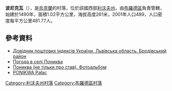 {{coord|49|58|52|N|25|7|44|E|scale:100000|display=title}}

'''波尼克瓦'''（{{lang-uk|Пониква}}），是[[烏克蘭|烏克蘭]]的村落，位於該國西部[[利沃夫州|利沃夫州]]，由[[布羅德區|布羅德區]]負責管轄，始建於1490年，面積1.02平方公里，海拔高度261米，2001年人口489，人口密度每平方公里481.77人。

==參考資料==
*[http://www.uaidx.com/13/281/index Довідник поштових індексів України. Львівська область. Бродівський район] {{Wayback|url=http://www.uaidx.com/13/281/index |date=20160202002802 }}
* [http://weather.in.ua/ua/l'vovskaja/21247 Погода в селі Пониква] {{Wayback|url=http://weather.in.ua/ua/l%27vovskaja/21247 |date=20160303175719 }}
* [http://jasc51.io.ua/album625413 Пониква (не тільки про став). Фотоальбом] {{Wayback|url=http://jasc51.io.ua/album625413 |date=20181226084440 }}
* [https://web.archive.org/web/20170118021302/http://romanmirowski.com/59-na-kresach-ponikwa-palac/ PONIKWA Pałac]

{{DEFAULTSORT:Пониква}}
[[Category:利沃夫州村落|Category:利沃夫州村落]]
[[Category:布羅德區村落|Category:布羅德區村落]]


{{Lviv-geo-stub}}